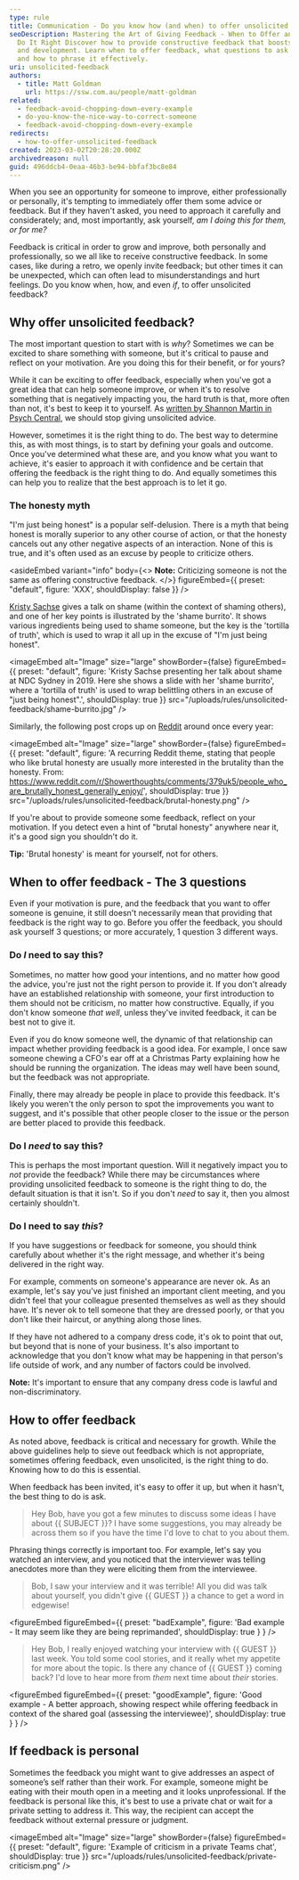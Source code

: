 ```yaml
---
type: rule
title: Communication - Do you know how (and when) to offer unsolicited feedback?
seoDescription: Mastering the Art of Giving Feedback - When to Offer and How to
  Do It Right Discover how to provide constructive feedback that boosts growth
  and development. Learn when to offer feedback, what questions to ask yourself,
  and how to phrase it effectively.
uri: unsolicited-feedback
authors:
  - title: Matt Goldman
    url: https://ssw.com.au/people/matt-goldman
related:
  - feedback-avoid-chopping-down-every-example
  - do-you-know-the-nice-way-to-correct-someone
  - feedback-avoid-chopping-down-every-example
redirects:
  - how-to-offer-unsolicited-feedback
created: 2023-03-02T20:28:20.000Z
archivedreason: null
guid: 496ddcb4-0eaa-46b3-be94-bbfaf3bc8e84
---
```


When you see an opportunity for someone to improve, either professionally or personally, it's tempting to immediately offer them some advice or feedback. But if they haven't asked, you need to approach it carefully and considerately; and, most importantly, ask yourself, _am I doing this for them, or for me?_
<youtubeEmbed url="https://www.youtube.com/embed/dLgsQvvYqSQ" description="Video: How and when to offer unsolicited feedback | Matt Goldman & Ulysses Maclaren | SSW Rules (7 min)" />

Feedback is critical in order to grow and improve, both personally and professionally, so we all like to receive constructive feedback. In some cases, like during a retro, we openly invite feedback; but other times it can be unexpected, which can often lead to misunderstandings and hurt feelings. Do you know when, how, and even _if_, to offer unsolicited feedback?

## Why offer unsolicited feedback?

The most important question to start with is _why_? Sometimes we can be excited to share something with someone, but it's critical to pause and reflect on your motivation. Are you doing this for their benefit, or for yours?

While it can be exciting to offer feedback, especially when you've got a great idea that can help someone improve, or when it's to resolve something that is negatively impacting you, the hard truth is that, more often than not, it's best to keep it to yourself. As [written by Shannon Martin in Psych Central](https://psychcentral.com/blog/imperfect/2020/02/its-time-to-stop-giving-unsolicited-advice), we should stop giving unsolicited advice.

However, sometimes it is the right thing to do. The best way to determine this, as with most things, is to start by defining your goals and outcome. Once you've determined what these are, and you know what you want to achieve, it's easier to approach it with confidence and be certain that offering the feedback is the right thing to do. And equally sometimes this can help you to realize that the best approach is to let it go.

### The honesty myth

"I'm just being honest" is a popular self-delusion. There is a myth that being honest is morally superior to any other course of action, or that the honesty cancels out any other negative aspects of an interaction. None of this is true, and it's often used as an excuse by people to criticize others.

<asideEmbed
  variant="info"
  body={<>
    **Note:** Criticizing someone is not the same as offering constructive feedback.
  </>}
  figureEmbed={{
    preset: "default",
    figure: 'XXX',
    shouldDisplay: false
  }}
/>

[Kristy Sachse](https://twitter.com/kristysachse) gives a talk on shame (within the context of shaming others), and one of her key points is illustrated by the 'shame burrito'. It shows various ingredients being used to shame someone, but the key is the 'tortilla of truth', which is used to wrap it all up in the excuse of "I'm just being honest".


<imageEmbed
  alt="Image"
  size="large"
  showBorder={false}
  figureEmbed={{
    preset: "default",
    figure: 'Kristy Sachse presenting her talk about shame at NDC Sydney in 2019. Here she shows a slide with her \'shame burrito\', where a \'tortilla of truth\' is used to wrap belittling others in an excuse of "just being honest".',
    shouldDisplay: true
  }}
  src="/uploads/rules/unsolicited-feedback/shame-burrito.jpg"
/>

Similarly, the following post crops up on [Reddit](https://reddit.com) around once every year:


<imageEmbed
  alt="Image"
  size="large"
  showBorder={false}
  figureEmbed={{
    preset: "default",
    figure: 'A recurring Reddit theme, stating that people who like brutal honesty are usually more interested in the brutality than the honesty. From: https://www.reddit.com/r/Showerthoughts/comments/379uk5/people_who_are_brutally_honest_generally_enjoy/',
    shouldDisplay: true
  }}
  src="/uploads/rules/unsolicited-feedback/brutal-honesty.png"
/>

If you're about to provide someone some feedback, reflect on your motivation. If you detect even a hint of "brutal honesty" anywhere near it, it's a good sign you shouldn't do it.

**Tip:** 'Brutal honesty' is meant for yourself, not for others.

## When to offer feedback - The 3 questions

Even if your motivation is pure, and the feedback that you want to offer someone is genuine, it still doesn't necessarily mean that providing that feedback is the right way to go. Before you offer the feedback, you should ask yourself 3 questions; or more accurately, 1 question 3 different ways.

### Do _I_ need to say this?

Sometimes, no matter how good your intentions, and no matter how good the advice, you're just not the right person to provide it. If you don't already have an established relationship with someone, your first introduction to them should not be criticism, no matter how constructive. Equally, if you don't know someone _that well_, unless they've invited feedback, it can be best not to give it.

Even if you do know someone well, the dynamic of that relationship can impact whether providing feedback is a good idea. For example, I once saw someone chewing a CFO's ear off at a Christmas Party explaining how he should be running the organization. The ideas may well have been sound, but the feedback was not appropriate.

Finally, there may already be people in place to provide this feedback. It's likely you weren't the only person to spot the improvements you want to suggest, and it's possible that other people closer to the issue or the person are better placed to provide this feedback.

### Do I _need_ to say this?

This is perhaps the most important question. Will it negatively impact you to _not_ provide the feedback? While there may be circumstances where providing unsolicited feedback to someone is the right thing to do, the default situation is that it isn't. So if you don't _need_ to say it, then you almost certainly shouldn't.

### Do I need to say _this_?

If you have suggestions or feedback for someone, you should think carefully about whether it's the right message, and whether it's being delivered in the right way.

For example, comments on someone's appearance are never ok. As an example, let's say you've just finished an important client meeting, and you didn't feel that your colleague presented themselves as well as they should have. It's never ok to tell someone that they are dressed poorly, or that you don't like their haircut, or anything along those lines.

If they have not adhered to a company dress code, it's ok to point that out, but beyond that is none of your business. It's also important to acknowledge that you don't know what may be happening in that person's life outside of work, and any number of factors could be involved.

**Note:** It's important to ensure that any company dress code is lawful and non-discriminatory.

## How to offer feedback

As noted above, feedback is critical and necessary for growth. While the above guidelines help to sieve out feedback which is not appropriate, sometimes offering feedback, even unsolicited, is the right thing to do. Knowing how to do this is essential.

When feedback has been invited, it's easy to offer it up, but when it hasn't, the best thing to do is ask.

> Hey Bob, have you got a few minutes to discuss some ideas I have about {{ SUBJECT }}? I have some suggestions, you may already be across them so if you have the time I'd love to chat to you about them.

Phrasing things correctly is important too. For example, let's say you watched an interview, and you noticed that the interviewer was telling anecdotes more than they were eliciting them from the interviewee.

> Bob, I saw your interview and it was terrible! All you did was talk about yourself, you didn't give {{ GUEST }} a chance to get a word in edgewise!

<figureEmbed figureEmbed={{
  preset: "badExample",
  figure: 'Bad example - It may seem like they are being reprimanded',
  shouldDisplay: true
} } />


> Hey Bob, I really enjoyed watching your interview with {{ GUEST }} last week. You told some cool stories, and it really whet my appetite for more about the topic. Is there any chance of {{ GUEST }} coming back? I'd love to hear more from *them* next time about *their* stories.

<figureEmbed figureEmbed={{
  preset: "goodExample",
  figure: 'Good example - A better approach, showing respect while offering feedback in context of the shared goal (assessing the interviewee)',
  shouldDisplay: true
} } />


## If feedback is personal

Sometimes the feedback you might want to give addresses an aspect of someone’s self rather than their work. For example, someone might be eating with their mouth open in a meeting and it looks unprofessional. If the feedback is personal like this, it's best to use a private chat or wait for a private setting to address it. This way, the recipient can accept the feedback without external pressure or judgment.


<imageEmbed
  alt="Image"
  size="large"
  showBorder={false}
  figureEmbed={{
    preset: "default",
    figure: 'Example of criticism in a private Teams chat',
    shouldDisplay: true
  }}
  src="/uploads/rules/unsolicited-feedback/private-criticism.png"
/>